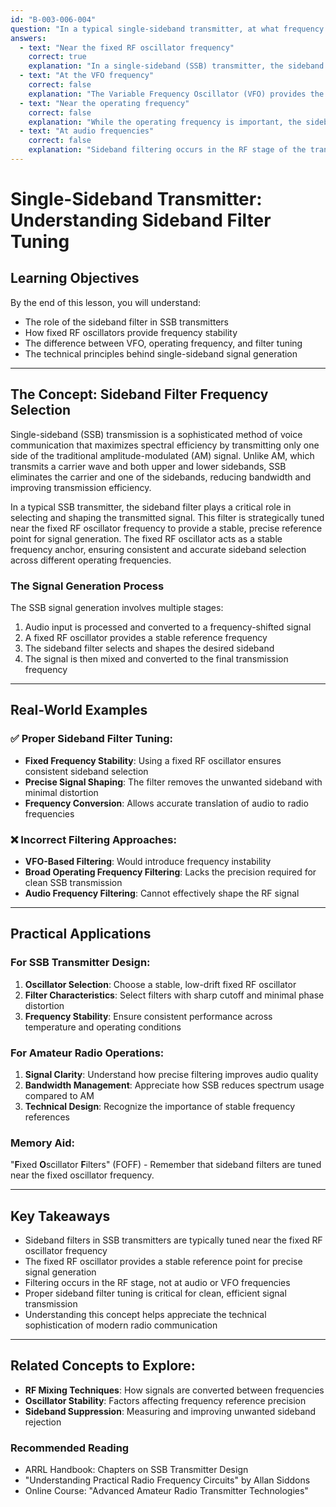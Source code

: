 ```yaml
---
id: "B-003-006-004"
question: "In a typical single-sideband transmitter, at what frequency is the sideband filter tuned?"
answers:
  - text: "Near the fixed RF oscillator frequency"
    correct: true
    explanation: "In a single-sideband (SSB) transmitter, the sideband filter is typically tuned near the fixed RF oscillator frequency to provide precise frequency selection and suppress the unwanted sideband. This fixed RF frequency serves as a stable reference point for generating the single sideband signal, allowing for precise filtering and signal generation in the radio frequency (RF) stage of the transmitter."
  - text: "At the VFO frequency"
    correct: false
    explanation: "The Variable Frequency Oscillator (VFO) provides the tuning range for the transmitter, but it is not the primary frequency used for sideband filtering. The VFO frequency changes with operator selection, whereas the sideband filter requires a more stable reference point for consistent signal generation."
  - text: "Near the operating frequency"
    correct: false
    explanation: "While the operating frequency is important, the sideband filter is specifically tuned to a fixed RF oscillator frequency, not the broad operating frequency. Tuning near the operating frequency would be too imprecise for the precise filtering required in SSB transmission."
  - text: "At audio frequencies"
    correct: false
    explanation: "Sideband filtering occurs in the RF stage of the transmitter, not at audio frequencies. Audio processing happens before the RF conversion, but the actual sideband selection and filtering takes place at radio frequencies using a fixed RF oscillator as the reference point."
---
```


# Single-Sideband Transmitter: Understanding Sideband Filter Tuning

## Learning Objectives
By the end of this lesson, you will understand:
- The role of the sideband filter in SSB transmitters
- How fixed RF oscillators provide frequency stability
- The difference between VFO, operating frequency, and filter tuning
- The technical principles behind single-sideband signal generation

---

## The Concept: Sideband Filter Frequency Selection

Single-sideband (SSB) transmission is a sophisticated method of voice communication that maximizes spectral efficiency by transmitting only one side of the traditional amplitude-modulated (AM) signal. Unlike AM, which transmits a carrier wave and both upper and lower sidebands, SSB eliminates the carrier and one of the sidebands, reducing bandwidth and improving transmission efficiency.

In a typical SSB transmitter, the sideband filter plays a critical role in selecting and shaping the transmitted signal. This filter is strategically tuned near the fixed RF oscillator frequency to provide a stable, precise reference point for signal generation. The fixed RF oscillator acts as a stable frequency anchor, ensuring consistent and accurate sideband selection across different operating frequencies.

### The Signal Generation Process

The SSB signal generation involves multiple stages:
1. Audio input is processed and converted to a frequency-shifted signal
2. A fixed RF oscillator provides a stable reference frequency
3. The sideband filter selects and shapes the desired sideband
4. The signal is then mixed and converted to the final transmission frequency

---

## Real-World Examples

### ✅ Proper Sideband Filter Tuning:
- **Fixed Frequency Stability**: Using a fixed RF oscillator ensures consistent sideband selection
- **Precise Signal Shaping**: The filter removes the unwanted sideband with minimal distortion
- **Frequency Conversion**: Allows accurate translation of audio to radio frequencies

### ❌ Incorrect Filtering Approaches:
- **VFO-Based Filtering**: Would introduce frequency instability
- **Broad Operating Frequency Filtering**: Lacks the precision required for clean SSB transmission
- **Audio Frequency Filtering**: Cannot effectively shape the RF signal

---

## Practical Applications

### For SSB Transmitter Design:
1. **Oscillator Selection**: Choose a stable, low-drift fixed RF oscillator
2. **Filter Characteristics**: Select filters with sharp cutoff and minimal phase distortion
3. **Frequency Stability**: Ensure consistent performance across temperature and operating conditions

### For Amateur Radio Operations:
1. **Signal Clarity**: Understand how precise filtering improves audio quality
2. **Bandwidth Management**: Appreciate how SSB reduces spectrum usage compared to AM
3. **Technical Design**: Recognize the importance of stable frequency references

### Memory Aid:
"**F**ixed **O**scillator **F**ilters" (FOFF) - Remember that sideband filters are tuned near the fixed oscillator frequency.

---

## Key Takeaways

- Sideband filters in SSB transmitters are typically tuned near the fixed RF oscillator frequency
- The fixed RF oscillator provides a stable reference point for precise signal generation
- Filtering occurs in the RF stage, not at audio or VFO frequencies
- Proper sideband filter tuning is critical for clean, efficient signal transmission
- Understanding this concept helps appreciate the technical sophistication of modern radio communication

---

## Related Concepts to Explore:
- **RF Mixing Techniques**: How signals are converted between frequencies
- **Oscillator Stability**: Factors affecting frequency reference precision
- **Sideband Suppression**: Measuring and improving unwanted sideband rejection

### Recommended Reading
- ARRL Handbook: Chapters on SSB Transmitter Design
- "Understanding Practical Radio Frequency Circuits" by Allan Siddons
- Online Course: "Advanced Amateur Radio Transmitter Technologies"